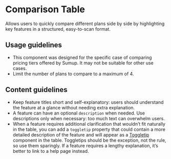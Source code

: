 
<Meta of={Stories} />

# Comparison Table

<Status variant="stable" />

Allows users to quickly compare different plans side by side by highlighting key features in a structured, easy-to-scan format.

<Story of={Stories.Base} />
<Props />

## Usage guidelines

- This component was designed for the specific case of comparing pricing tiers offered by Sumup. It may not be suitable for other use cases.
- Limit the number of plans to compare to a maximum of 4.

## Content guidelines

- Keep feature titles short and self-explanatory: users should understand the feature at a glance without needing extra explanation.
- A feature can have an optional `description` when needed. Use descriptions only when necessary: too much text can overwhelm users.
- When a feature requires additional clarification that wouldn’t fit naturally in the table, you can add a `toggletip` property that could contain a more detailed description of the feature and will appear as a [Toggletip](Components/Toggletip/Docs) component in the table. Toggletips should be the exception, not the rule, so use them sparingly. If a feature requires a lengthy explanation, it’s better to link to a help page instead.

